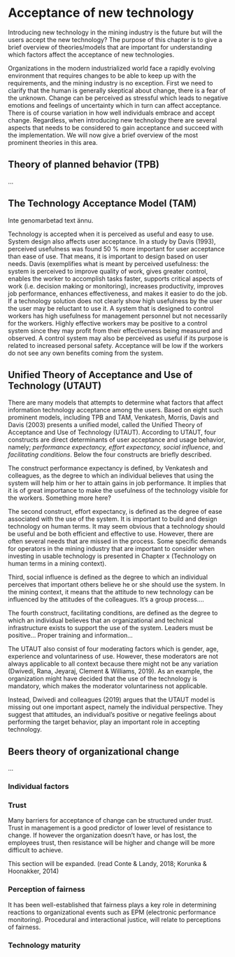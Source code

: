 # Acceptance of new technology

Introducing new technology in the mining industry is the future but will
the users accept the new technology? The purpose of this chapter is to
give a brief overview of theories/models that are important for
understanding which factors affect the acceptance of new technologies.

Organizations in the modern industrialized world face a rapidly evolving
environment that requires changes to be able to keep up with the
requirements, and the mining industry is no exception. First we need to
clarify that the human is generally skeptical about change, there is a
fear of the unknown. Change can be perceived as stressful which leads to
negative emotions and feelings of uncertainty which in turn can affect
acceptance. There is of course variation in how well individuals embrace
and accept change. Regardless, when introducing new technology there are
several aspects that needs to be considered to gain acceptance and
succeed with the implementation. We will now give a brief overview of
the most prominent theories in this area.

## Theory of planned behavior (TPB)

...

## The Technology Acceptance Model (TAM)

Inte genomarbetad text ännu.

Technology is accepted when it is perceived as useful and easy to use.
System design also affects user acceptance. In a study by Davis (1993),
perceived usefulness was found 50 % more important for user acceptance
than ease of use. That means, it is important to design based on user
needs. Davis (exemplifies what is meant by perceived usefulness: the
system is perceived to improve quality of work, gives greater control,
enables the worker to accomplish tasks faster, supports critical aspects
of work (i.e. decision making or monitoring), increases productivity,
improves job performance, enhances effectiveness, and makes it easier to
do the job. If a technology solution does not clearly show high
usefulness by the user the user may be reluctant to use it. A system
that is designed to control workers has high usefulness for management
personnel but not necessarily for the workers. Highly effective workers
may be positive to a control system since they may profit from their
effectiveness being measured and observed. A control system may also be
perceived as useful if its purpose is related to increased personal
safety. Acceptance will be low if the workers do not see any own
benefits coming from the system.

## Unified Theory of Acceptance and Use of Technology (UTAUT)

There are many models that attempts to determine what factors that
affect information technology acceptance among the users. Based on eight
such prominent models, including TPB and TAM, Venkatesh, Morris, Davis
and Davis (2003) presents a unified model, called the Unified Theory of
Acceptance and Use of Technology (UTAUT). According to UTAUT, four
constructs are direct determinants of user acceptance and usage
behavior, namely; *performance expectancy, effort expectancy, social
influence*, and *facilitating conditions*. Below the four constructs are
briefly described.

The construct performance expectancy is defined, by Venkatesh and
colleagues, as the degree to which an individual believes that using the
system will help him or her to attain gains in job performance. It
implies that it is of great importance to make the usefulness of the
technology visible for the workers. Something more here?

The second construct, effort expectancy, is defined as the degree of
ease associated with the use of the system. It is important to build and
design technology on human terms. It may seem obvious that a technology
should be useful and be both efficient and effective to use. However,
there are often several needs that are missed in the process. Some
specific demands for operators in the mining industry that are important
to consider when investing in usable technology is presented in Chapter
x (Technology on human terms in a mining context).

Third, social influence is defined as the degree to which an individual
perceives that important others believe he or she should use the system.
In the mining context, it means that the attitude to new technology can
be influenced by the attitudes of the colleagues. It's a group
process....

The fourth construct, facilitating conditions, are defined as the degree
to which an individual believes that an organizational and technical
infrastructure exists to support the use of the system. Leaders must be
positive... Proper training and information...

The UTAUT also consist of four moderating factors which is gender, age,
experience and voluntariness of use. However, these moderators are not
always applicable to all context because there might not be any
variation (Dwivedi, Rana, Jeyaraj, Clement & Williams, 2019). As an
example, the organization might have decided that the use of the
technology is mandatory, which makes the moderator voluntariness not
applicable.

Instead, Dwivedi and colleagues (2019) argues that the UTAUT model is
missing out one important aspect, namely the individual perspective.
They suggest that attitudes, an individual's positive or negative
feelings about performing the target behavior, play an important role in
accepting technology.

## Beers theory of organizational change

\...

### Individual factors

### Trust

Many barriers for acceptance of change can be structured under *trust*.
Trust in management is a good predictor of lower level of resistance to
change. If however the organization doesn't have, or has lost, the
employees trust, then resistance will be higher and change will be more
difficult to achieve.

This section will be expanded. (read Conte & Landy, 2018; Korunka &
Hoonakker, 2014)

### Perception of fairness

It has been well-established that fairness plays a key role in
determining reactions to organizational events such as EPM (electronic
performance monitoring). Procedural and interactional justice, will
relate to perceptions of fairness.

### Technology maturity

